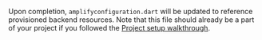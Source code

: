 Upon completion, `amplifyconfiguration.dart` will be updated to reference provisioned backend resources.  Note that this file should already be a part of your project if you followed the [Project setup walkthrough](/gen1/[platform]/prev/start/project-setup/create-application/).
